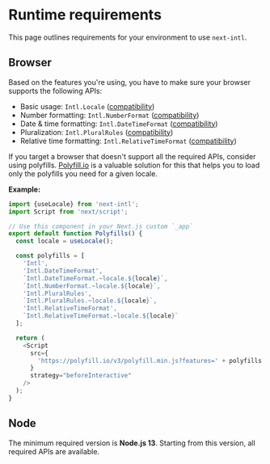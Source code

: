 # Runtime requirements

This page outlines requirements for your environment to use `next-intl`.

## Browser

Based on the features you're using, you have to make sure your browser supports the following APIs:

- Basic usage: `Intl.Locale` ([compatibility](https://developer.mozilla.org/en-US/docs/Web/JavaScript/Reference/Global_Objects/Intl/Locale/Locale#browser_compatibility))
- Number formatting: `Intl.NumberFormat` ([compatibility](https://developer.mozilla.org/en-US/docs/Web/JavaScript/Reference/Global_Objects/Intl/NumberFormat/NumberFormat#browser_compatibility))
- Date & time formatting: `Intl.DateTimeFormat` ([compatibility](https://developer.mozilla.org/en-US/docs/Web/JavaScript/Reference/Global_Objects/Intl/DateTimeFormat/DateTimeFormat#browser_compatibility))
- Pluralization: `Intl.PluralRules` ([compatibility](https://developer.mozilla.org/en-US/docs/Web/JavaScript/Reference/Global_Objects/Intl/PluralRules/PluralRules#browser_compatibility))
- Relative time formatting: `Intl.RelativeTimeFormat` ([compatibility](https://developer.mozilla.org/en-US/docs/Web/JavaScript/Reference/Global_Objects/Intl/RelativeTimeFormat/RelativeTimeFormat#browser_compatibility))

If you target a browser that doesn't support all the required APIs, consider using polyfills. [Polyfill.io](https://polyfill.io/v3/) is a valuable solution for this that helps you to load only the polyfills you need for a given locale.

**Example:**

```js
import {useLocale} from 'next-intl';
import Script from 'next/script';

// Use this component in your Next.js custom `_app`
export default function Polyfills() {
  const locale = useLocale();

  const polyfills = [
    'Intl',
    'Intl.DateTimeFormat',
    `Intl.DateTimeFormat.~locale.${locale}`,
    `Intl.NumberFormat.~locale.${locale}`,
    'Intl.PluralRules',
    `Intl.PluralRules.~locale.${locale}`,
    'Intl.RelativeTimeFormat',
    `Intl.RelativeTimeFormat.~locale.${locale}`
  ];

  return (
    <Script
      src={
        'https://polyfill.io/v3/polyfill.min.js?features=' + polyfills.join(',')
      }
      strategy="beforeInteractive"
    />
  );
}
```

## Node

The minimum required version is **Node.js 13**. Starting from this version, all required APIs are available.
